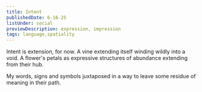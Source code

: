 ```yaml
---
title: Intent
publishedDate: 6-16-25
listUnder: social
previewDescription: expression, impression
tags: language,spatiality
---
```


Intent is extension, for now.
A vine extending itself winding wildly into a void.
A flower's petals as expressive structures of abundance extending from their hub.

My words, signs and symbols juxtaposed in a way to leave some residue of meaning in their path.


